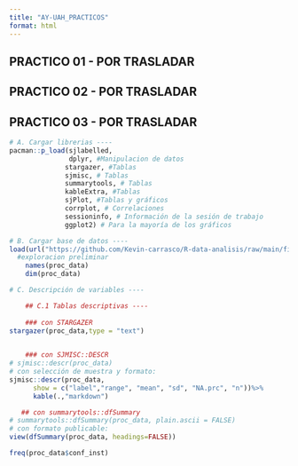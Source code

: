 ```yaml
---
title: "AY-UAH_PRACTICOS"
format: html
---
```


## PRACTICO 01 - POR TRASLADAR

## PRACTICO 02 - POR TRASLADAR

## PRACTICO 03 - POR TRASLADAR

```r
# A. Cargar librerias ----
pacman::p_load(sjlabelled,
               dplyr, #Manipulacion de datos
              stargazer, #Tablas
              sjmisc, # Tablas
              summarytools, # Tablas
              kableExtra, #Tablas
              sjPlot, #Tablas y gráficos
              corrplot, # Correlaciones
              sessioninfo, # Información de la sesión de trabajo
              ggplot2) # Para la mayoría de los gráficos

# B. Cargar base de datos ----
load(url("https://github.com/Kevin-carrasco/R-data-analisis/raw/main/files/data/latinobarometro_total.RData"))
  #exploracion preliminar
    names(proc_data)
    dim(proc_data)

# C. Descripción de variables ----

    ## C.1 Tablas descriptivas ----
    
    ### con STARGAZER
stargazer(proc_data,type = "text")
    
```
```r
    ### con SJMISC::DESCR
# sjmisc::descr(proc_data)
# con selección de muestra y formato:
sjmisc::descr(proc_data,
      show = c("label","range", "mean", "sd", "NA.prc", "n"))%>%
      kable(.,"markdown")
```
```r
   ## con summarytools::dfSummary
# summarytools::dfSummary(proc_data, plain.ascii = FALSE)
# con formato publicable:
view(dfSummary(proc_data, headings=FALSE))

freq(proc_data$conf_inst)
```


